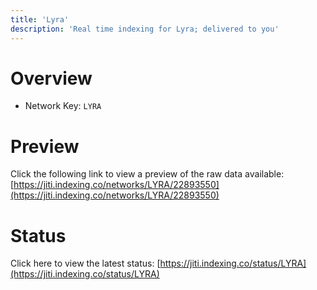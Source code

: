 ```yaml
---
title: 'Lyra'
description: 'Real time indexing for Lyra; delivered to you'
---
```


# Overview
- Network Key: `LYRA`

# Preview
Click the following link to view a preview of the raw data available: [https://jiti.indexing.co/networks/LYRA/22893550](https://jiti.indexing.co/networks/LYRA/22893550)

# Status
Click here to view the latest status: [https://jiti.indexing.co/status/LYRA](https://jiti.indexing.co/status/LYRA)
